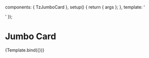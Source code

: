 

<Meta title="Components/Informational/Jumbo Card" component={TzJumboCard} />

  components: { TzJumboCard },
  setup() {
    return { args };
  },
  template: '<div class="container px-0"><tz-jumbo-card v-bind="args" /></div>'
});

# Jumbo Card

<Canvas withSource="open">
  <Story
    name="Default"
    args={{
      cards: exampleJumboCardData
    }}
  >
    {Template.bind({})}
  </Story>
</Canvas>

<ArgsTable story="Default" />
